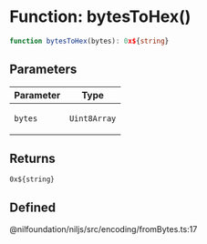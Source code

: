 # Function: bytesToHex()

```ts
function bytesToHex(bytes): 0x${string}
```

## Parameters

<table>
<thead>
<tr>
<th>Parameter</th>
<th>Type</th>
</tr>
</thead>
<tbody>
<tr>
<td>

`bytes`

</td>
<td>

`Uint8Array`

</td>
</tr>
</tbody>
</table>

## Returns

`0x${string}`

## Defined  
@nilfoundation/niljs/src/encoding/fromBytes.ts:17
